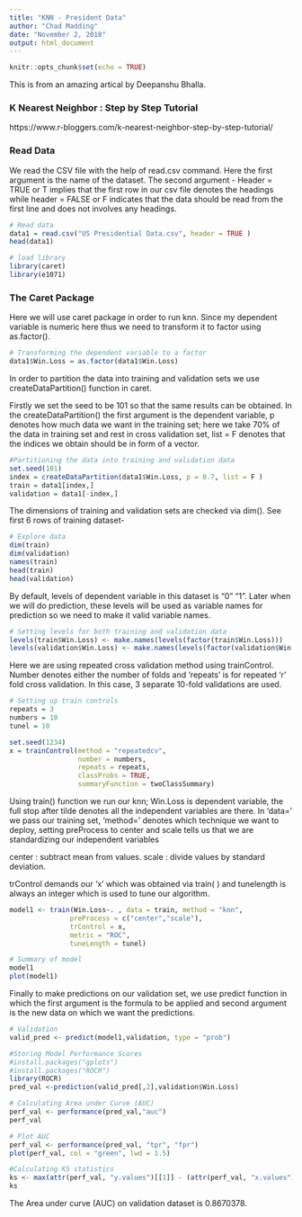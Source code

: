 ```yaml
---
title: "KNN - President Data"
author: "Chad Madding"
date: "November 2, 2018"
output: html_document
---
```


```r
knitr::opts_chunk$set(echo = TRUE)
```

This is from an amazing artical by Deepanshu Bhalla.

### K Nearest Neighbor : Step by Step Tutorial

https://www.r-bloggers.com/k-nearest-neighbor-step-by-step-tutorial/

### Read Data

We read the CSV file with the help of read.csv command. Here the first argument is the name of the dataset.  The second argument - Header = TRUE or T implies that the first row in our csv file denotes the headings while header = FALSE or F indicates that the data should be read from the first line and does not involves any headings.

```r
# Read data
data1 = read.csv("US Presidential Data.csv", header = TRUE )
head(data1)
```

```r
# load library
library(caret)
library(e1071)
```

### The Caret Package

Here we will use caret package in order to run knn. Since my dependent variable is numeric here thus we need to transform it to factor using as.factor().

```r
# Transforming the dependent variable to a factor
data1$Win.Loss = as.factor(data1$Win.Loss)
```

In order to partition the data into training and validation sets we use createDataPartition() function in caret.

Firstly we set the seed to be 101 so that the same results can be obtained. In the createDataPartition() the first argument is the dependent variable, p denotes how much data we want in the training set; here we take 70% of the data in training set and rest in cross validation set, list = F denotes that the indices we obtain should be in form of a vector.

```r
#Partitioning the data into training and validation data
set.seed(101)
index = createDataPartition(data1$Win.Loss, p = 0.7, list = F )
train = data1[index,]
validation = data1[-index,]
```

The dimensions of training and validation sets are checked via dim().
See first 6 rows of training dataset-

```r
# Explore data
dim(train)
dim(validation)
names(train)
head(train)
head(validation)
```
By default, levels of dependent variable in this dataset is "0" "1". Later when we will do prediction, these levels will be used as variable names for prediction so we need to make it valid variable names.

```r
# Setting levels for both training and validation data
levels(train$Win.Loss) <- make.names(levels(factor(train$Win.Loss)))
levels(validation$Win.Loss) <- make.names(levels(factor(validation$Win.Loss)))
```

Here we are using repeated cross validation method using trainControl. Number denotes either the number of folds and 'repeats' is for repeated 'r' fold cross validation. In this case, 3 separate 10-fold validations are used.

```r
# Setting up train controls
repeats = 3
numbers = 10
tunel = 10

set.seed(1234)
x = trainControl(method = "repeatedcv",
                 number = numbers,
                 repeats = repeats,
                 classProbs = TRUE,
                 summaryFunction = twoClassSummary)
```

Using train() function we run our knn; Win.Loss is dependent variable, the full stop after tilde denotes all the independent variables are there. In 'data=' we pass our training set, 'method=' denotes which technique we want to deploy, setting preProcess to center and scale tells us that we are standardizing our independent variables

center : subtract mean from values.
scale : divide values by standard deviation.

trControl demands our 'x' which was obtained via train( ) and tunelength is always an integer which is used to tune our algorithm.

```r
model1 <- train(Win.Loss~. , data = train, method = "knn",
               preProcess = c("center","scale"),
               trControl = x,
               metric = "ROC",
               tuneLength = tunel)

# Summary of model
model1
plot(model1)
```

Finally to make predictions on our validation set, we use predict function in which the first argument is the formula to be applied and second argument is the new data on which we want the predictions.

```r
# Validation
valid_pred <- predict(model1,validation, type = "prob")

#Storing Model Performance Scores
#install.packages("gplots")
#install.packages("ROCR")
library(ROCR)
pred_val <-prediction(valid_pred[,2],validation$Win.Loss)

# Calculating Area under Curve (AUC)
perf_val <- performance(pred_val,"auc")
perf_val

# Plot AUC
perf_val <- performance(pred_val, "tpr", "fpr")
plot(perf_val, col = "green", lwd = 1.5)

#Calculating KS statistics
ks <- max(attr(perf_val, "y.values")[[1]] - (attr(perf_val, "x.values")[[1]]))
ks
```

The Area under curve (AUC) on validation dataset is 0.8670378.
